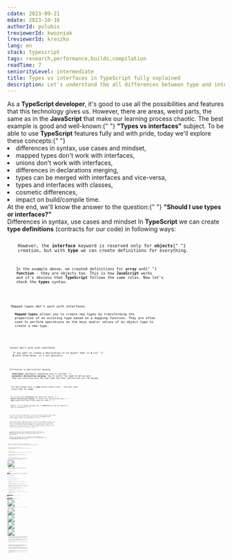 ```yaml
---
cdate: 2023-09-21
mdate: 2023-10-16
authorId: polubis
treviewerId: kwozniak
lreviewerId: kreszko
lang: en
stack: typescript
tags: research,performance,builds,compilation
readTime: 7
seniorityLevel: intermediate
title: Types vs interfaces in TypeScript fully explained
description: Let's understand the all differences between type and interface keywords in TypeScript. We'll explore their use cases and impact on the compile time and build time.
---
```


<Prelude label="Why types vs interfaces?">
  <M>
    As a <B>TypeScript developer</B>, it's good to use all the possibilities and
    features that this technology gives us. However, there are areas, weird
    parts, the same as in the <B>JavaScript</B> that make our learning process
    chaotic. The best example is good and well-known:{" "}
    <B>"Types vs interfaces"</B> subject.
  </M>
  <M>
    To be able to use <B>TypeScript</B> features fully and with pride, today
    we'll explore these concepts:{" "}
  </M>
  <L ordered>
    <Li>differences in syntax, use cases and mindset,</Li>
    <Li>mapped types don't work with interfaces,</Li>
    <Li>unions don't work with interfaces,</Li>
    <Li>differences in declarations merging,</Li>
    <Li>types can be merged with interfaces and vice-versa,</Li>
    <Li>types and interfaces with classes,</Li>
    <Li>cosmetic differences,</Li>
    <Li>impact on build/compile time.</Li>
  </L>
  <M>
    At the end, we'll know the answer to the question:{" "}
    <B>"Should I use types or interfaces?"</B>
  </M>
</Prelude>

<Section>
  <XL>Differences in syntax, use cases and mindset</XL>
  <M>
    In <B>TypeScript</B> we can create <B>type definitions</B> (contracts for
    our code) in following ways:
  </M>
  <Code
    mode="dynamic"
    lang="tsx"
    description="Object definition via type"
    src="https://raw.githubusercontent.com/polubis/Dream-stack-for-React-dev/article/Types-vs-interfaces-in-TypeScript-fully-explained/system/en/01-defs-via-types.ts"
    linesCount={3}
  />
  <Code
    mode="dynamic"
    lang="tsx"
    description="Object definition via interface"
    src="https://raw.githubusercontent.com/polubis/Dream-stack-for-React-dev/article/Types-vs-interfaces-in-TypeScript-fully-explained/system/en/02-defs-via-interfaces.ts"
    linesCount={3}
  />
  <M>
    However, the <B>interface</B> keyword is reserved only for <B>objects</B>{" "}
    creation, but with <B>type</B> we can create definitions for everything.
  </M>
  <Code
    mode="dynamic"
    lang="tsx"
    description="Interface may be used only for describe objects"
    src="https://raw.githubusercontent.com/polubis/Dream-stack-for-React-dev/article/Types-vs-interfaces-in-TypeScript-fully-explained/system/en/03-interfaces-only-for-objects.ts"
    linesCount={17}
  />
  <M>
    In the example above, we created definitions for <B>array</B> and{" "}
    <B>function</B> - they are objects too. This is how <B>JavaScript</B> works
    and it's obvious that <B>TypeScript</B> follows the same rules. Now let's
    check the <B>types</B> syntax.
  </M>
  <Code
    mode="dynamic"
    lang="tsx"
    description="Types may be used for describe everything"
    src="https://raw.githubusercontent.com/polubis/Dream-stack-for-React-dev/article/Types-vs-interfaces-in-TypeScript-fully-explained/system/en/04-types-for-everything.ts"
    linesCount={22}
  />
</Section>

<Section>
  <XL>Mapped types don't work with interfaces</XL>
  <M>
    <B>Mapped types</B> allows you to create new types by transforming the
    properties of an existing type based on a mapping function. They are often
    used to perform operations on the keys and/or values of an object type to
    create a new type.
  </M>
  <Code
    mode="dynamic"
    lang="tsx"
    description="Mapped types doesn't work with interfaces"
    src="https://raw.githubusercontent.com/polubis/Dream-stack-for-React-dev/article/Types-vs-interfaces-in-TypeScript-fully-explained/system/en/05-mapped-types.ts"
    linesCount={22}
  />
  <Code
    mode="dynamic"
    lang="tsx"
    description="For generics it doesn't work also"
    src="https://raw.githubusercontent.com/polubis/Dream-stack-for-React-dev/article/Types-vs-interfaces-in-TypeScript-fully-explained/system/en/06-in-context-of-generics.ts"
    linesCount={20}
  />
</Section>

<Section>
  <XL>Unions don't work with interfaces</XL>
  <M>
    If you want to create a declaration of an object that is <B>A</B> or{" "}
    <B>B</B> with interfaces, it's not possible.
  </M>
  <Code
    mode="dynamic"
    lang="tsx"
    src="https://raw.githubusercontent.com/polubis/Dream-stack-for-React-dev/article/Types-vs-interfaces-in-TypeScript-fully-explained/system/en/14-unions-dont-work-with-interfaces.ts"
    linesCount={18}
  />
</Section>

<Section>
  <XL>Differences in declarations merging</XL>
  <M>
    <B>Interfaces</B> implements something that is called{" "}
    <B>automatic declaration merging</B>. How it works? You need to define more
    than one interface with the same name and their definitions will be merged.
  </M>
  <Code
    mode="dynamic"
    lang="tsx"
    description="Implicit merge of interfaces declarations"
    src="https://raw.githubusercontent.com/polubis/Dream-stack-for-React-dev/article/Types-vs-interfaces-in-TypeScript-fully-explained/system/en/07-interfaces-auto-merge.ts"
    linesCount={14}
  />
  <M>
    The same attempt done in <B>type</B> context doesn't work - they must have
    unique names per <B>scope</B>.
  </M>
  <Code
    mode="dynamic"
    lang="tsx"
    description="Implict declarations mechanism doesn't work with type keyword"
    src="https://raw.githubusercontent.com/polubis/Dream-stack-for-React-dev/article/Types-vs-interfaces-in-TypeScript-fully-explained/system/en/08-types-not.ts"
    linesCount={8}
  />
  <M>
    So, we know that <B>interfaces</B> have additional feature -{" "}
    <B>implict declarations merging</B>. In another way, declarations with{" "}
    <B>type</B> keyword must have unique names per scope.{" "}
  </M>
  <M>
    However, we can merge declarations in <B>explicit</B> way and the syntax in
    both is different.{" "}
  </M>
  <Code
    mode="dynamic"
    lang="tsx"
    description="That's how you merge by your own with interfaces"
    src="https://raw.githubusercontent.com/polubis/Dream-stack-for-React-dev/article/Types-vs-interfaces-in-TypeScript-fully-explained/system/en/09-explicit-merge-interfaces.ts"
    linesCount={13}
  />
  <Code
    mode="dynamic"
    lang="tsx"
    description="That's how you merge by your own with types"
    src="https://raw.githubusercontent.com/polubis/Dream-stack-for-React-dev/article/Types-vs-interfaces-in-TypeScript-fully-explained/system/en/10-explicit-merge-in-types.ts"
    linesCount={14}
  />
  <M>
    The result will be the same object. The only difference between them in this
    context is the syntax. For interfaces we need to use <B>extends</B> keyword
    but for <B>type</B> we need to use merge operator - <B>"&"</B>.{" "}
  </M>
  <M>
    But why did someone added auto-merge for interfaces? Imagine a library with
    badly written type definitions and you want to consume this library API.
    There is an additional function added, but someone forgot to add a type
    definition for this function or it's done in the wrong way. Thanks to this
    feature you are able to override it easily.{" "}
  </M>
  <Code
    mode="dynamic"
    lang="tsx"
    description="I want to have my own, better type defs!"
    src="https://raw.githubusercontent.com/polubis/Dream-stack-for-React-dev/article/Types-vs-interfaces-in-TypeScript-fully-explained/system/en/11-lib-override.ts"
    linesCount={7}
  />
  <M>
    The other use case will be just removing the need to write the{" "}
    <B>extends</B> keyword all the time. It's the next, fancy feature. We have a
    lot of them in <B>JS</B>. Instead of typing we just need to know how
    something works.
  </M>
  <M>
    The real-world example will be a situation in which <B>library</B> doesn't
    have any type definitions. In the example below, we're adding full typing
    for <B>gatsby-plugin-dark-mode</B> library.
  </M>
  <Code
    mode="dynamic"
    lang="tsx"
    src="https://raw.githubusercontent.com/polubis/Dream-stack-for-React-dev/article/Types-vs-interfaces-in-TypeScript-fully-explained/system/en/12-override-of-lib-types.ts"
    linesCount={16}
  />
</Section>

<Section>
  <XL>Types can be merged with interfaces and vice-versa</XL>
  <M>Type and interface declarations are compatible in the merging aspect. </M>
  <Code
    mode="dynamic"
    lang="tsx"
    description="Both ways works"
    src="https://raw.githubusercontent.com/polubis/Dream-stack-for-React-dev/article/Types-vs-interfaces-in-TypeScript-fully-explained/system/en/15-vice-versa-merge.ts"
    linesCount={21}
  />
</Section>

<Section>
  <XL>Types and interfaces with classes</XL>
  <M>
    Both may be used in the <B>context of classes</B> in the same way - to
    implement contracts.
  </M>
  <Code
    mode="dynamic"
    lang="tsx"
    src="https://raw.githubusercontent.com/polubis/Dream-stack-for-React-dev/article/Types-vs-interfaces-in-TypeScript-fully-explained/system/en/16-classes.ts"
    linesCount={8}
  />
</Section>

<Section>
  <XL>Cosmetic differences</XL>
  <M>
    Look at the following code sample to understand the amount of code that we
    need to write for both.
  </M>
  <Code
    mode="dynamic"
    lang="tsx"
    description="Type is just shorter..."
    src="https://raw.githubusercontent.com/polubis/Dream-stack-for-React-dev/article/Types-vs-interfaces-in-TypeScript-fully-explained/system/en/13-cosmetic-diffs.ts"
    linesCount={8}
  />
  <M>
    Type-based declarations are just easier to write :P, that's why a lot of
    current <B>eslint</B> rules detect such cases as above and warn you to
    rewrite it to <B>type</B> syntax.
  </M>
</Section>

<Section>
  <XL>The difference in developer experience</XL>
  <M>
    Let's say you defined your interfaces and types in a separate file, and you
    want to use them in another place. The <B>interface</B> will hide the shape
    of the object when you hover over it, and the <B>type</B> will not. Look how
    it looks like in <B>VS code</B>.
  </M>
  <Image
    rolled
    src="https://raw.githubusercontent.com/polubis/Snippets-for-articles-and-lessons/main/Types%20vs%20interfaces%20in%20TypeScript%20fully%20explained/types-and-interfaces-in-ide.gif"
    description="Behavior in VS code"
  />
  <M>
    You can read the shape of the interface. You just need to click on the
    interface and you will be moved to its definition. In <B>VS code</B> it{" "}
    <B>ctrl + left mouse button</B>.
  </M>
</Section>

<Section>
  <XL>Impact on build/compile time</XL>
  <M>
    Under this{" "}
    <A outside href="https://github.com/microsoft/TypeScript/wiki/Performance">
      repo
    </A>{" "}
    you have official recommendations on when to use types and when to use
    interfaces. The authors of this document provide arguments connected with
    performance.
  </M>
  <M>
    By saying <B>performance</B> I mean:{" "}
  </M>
  <L>
    <Li>how long build process take,</Li>
    <Li>how fast your real-time plugins work in IDE,</Li>
    <Li>how long the compilation process take.</Li>
  </L>
  <M>
    The <B>TypeScript</B> is not providing any additional code when complied to{" "}
    <B>JavaScript</B>.
  </M>
  <Hint hasBg>
    In old versions of <B>TS</B> there was a small impact with <B>enum</B>, but
    in modern TS you can avoid this.
  </Hint>
  <M>
    I will verify this impact by changing interfaces to types in my big
    repository in which I have almost 500 interfaces. Later, I'll measure the
    build/compilation and developer experience in real time (I'm working with VS
    code).{" "}
  </M>
  <M>So I'll execute following commands to compile and build: </M>
  <M>
    <B>tsc --project tsconfig.base.json --diagnostics</B> - compilation.
  </M>
  <M>
    <B>npx nx run-many --target=build --all</B> - build.
  </M>
  <Hint hasBg>
    The <B>--diagnostics</B> flag will force compiler to prompt results.{" "}
  </Hint>
  <M>
    Both commands will be executed on 2 separate branches. First with interfaces
    and second with types.{" "}
  </M>
  <Hint hasBg>
    Under{" "}
    <A
      outside
      href="https://github.com/polubis/Dream-stack-for-React-dev/tree/articles/Benchmarking-interfaces-vs-types-before"
    >
      this repository
    </A>{" "}
    you have code before changes (with interfaces).
  </Hint>
  <Hint hasBg>
    Under{" "}
    <A
      outside
      href="https://github.com/polubis/Dream-stack-for-React-dev/tree/articles/Benchmarking-interfaces-vs-types-after"
    >
      this repository
    </A>{" "}
    you have code after changes (with types).
  </Hint>
  <M>This is how I made a changes: </M>
  <Image
    rolled
    src="https://raw.githubusercontent.com/polubis/Dream-stack-for-React-dev/article/Types-vs-interfaces-in-TypeScript-fully-explained/system/en/showcase-refactor.gif"
    description="The change from interfaces to types process"
  />
  <M>
    The result is really interesting... Looks like it's really improving the{" "}
    <B>build time</B> and <B>compile time</B>.{" "}
  </M>
  <Image
    src="https://raw.githubusercontent.com/polubis/Dream-stack-for-React-dev/article/Types-vs-interfaces-in-TypeScript-fully-explained/system/en/a-refactor.jpg"
    description="Build time with interfaces"
  />
  <Image
    src="https://raw.githubusercontent.com/polubis/Dream-stack-for-React-dev/article/Types-vs-interfaces-in-TypeScript-fully-explained/system/en/b-refactor.jpg"
    description="Build time with types"
  />
  <Image
    src="https://raw.githubusercontent.com/polubis/Dream-stack-for-React-dev/article/Types-vs-interfaces-in-TypeScript-fully-explained/system/en/before.png"
    description="Compile time with interfaces"
  />
  <Image
    src="https://raw.githubusercontent.com/polubis/Dream-stack-for-React-dev/article/Types-vs-interfaces-in-TypeScript-fully-explained/system/en/after.png"
    description="Compile time with types"
  />
  <M>
    I repeated these tests many times. In every attempt I cleaned the build
    folders and cache. In the context of numbers, there was always a difference,
    higher or lower, but the conclusion is: the version with <B>interfaces</B>{" "}
    had always faster <B>build</B> and <B>compilation</B> time.
  </M>
  <M>
    In addition, I tried real-time development on these branches. There were
    some situations in which when I accessed a file the first time I got a small
    lag or a longer response from the local <B>TypeScript</B> check server. So,
    looks like there is an impact too.{" "}
  </M>
  <Hint hasBg>
    If you are curious how it looks on your computer just open above mentioned
    branches and run tests 🔝.
  </Hint>
</Section>

<Summary label="Should you use types or interfaces?">
  <M>
    We spotted a lot of differences between declaring definitions with{" "}
    <B>types</B> and <B>interfaces</B>. Some additional features are available
    in both of them, but the most important aspect is still the question from
    the beginning: <B>"Should I use type or interfaces?"</B>{" "}
  </M>
  <M>
    I think the answer is really simple to this question. If <B>TypeScript</B>{" "}
    creators recommend using <B>interfaces</B> for defining <B>objects</B>, we
    should trust them. In addition, we performed some checks so we know how big
    the impact is on large projects. It may be several seconds on each build!
  </M>
  <M>
    So, the real answer is:{" "}
    <B>
      "Use interfaces first for defining objects until you need a feature from
      type-based definitions"
    </B>{" "}
    - of course if you care about development experience and compile/build
    performance.{" "}
  </M>
</Summary>
